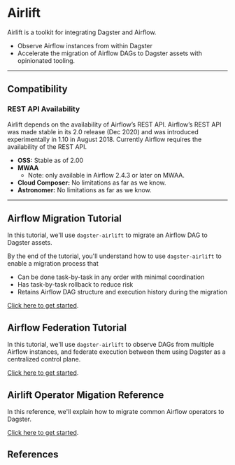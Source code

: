 # Airlift

Airlift is a toolkit for integrating Dagster and Airflow.

- Observe Airflow instances from within Dagster
- Accelerate the migration of Airflow DAGs to Dagster assets with opinionated tooling.

---

## Compatibility

### REST API Availability

Airlift depends on the availability of Airflow’s REST API. Airflow’s REST API was made stable in its 2.0 release (Dec 2020) and was introduced experimentally in 1.10 in August 2018. Currently Airflow requires the availability of the REST API.

- **OSS:** Stable as of 2.00
- **MWAA**
  - Note: only available in Airflow 2.4.3 or later on MWAA.
- **Cloud Composer:** No limitations as far as we know.
- **Astronomer:** No limitations as far as we know.

---

## Airflow Migration Tutorial

In this tutorial, we'll use `dagster-airlift` to migrate an Airflow DAG to Dagster assets.

By the end of the tutorial, you'll understand how to use `dagster-airlift` to enable a migration process that

- Can be done task-by-task in any order with minimal coordination
- Has task-by-task rollback to reduce risk
- Retains Airflow DAG structure and execution history during the migration

[Click here to get started](/integrations/airlift/tutorial/overview).

## Airflow Federation Tutorial

In this tutorial, we'll use `dagster-airlift` to observe DAGs from multiple Airflow instances, and federate execution between them using Dagster as a centralized control plane.

[Click here to get started](/integrations/airlift/federation-tutorial/overview).

## Airlift Operator Migation Reference

In this reference, we'll explain how to migrate common Airflow operators to Dagster.

[Click here to get started](/integrations/airlift/operator-migration/overview).

## References

<ArticleList>
  <ArticleListItem
    title="Airlift API reference"
    href="/\_apidocs/libraries/dagster-airlift"
  ></ArticleListItem>
  <ArticleListItem
    title="Migrating an Entire DAG At Once"
    href="/integrations/airlift/full_dag"
  ></ArticleListItem>
  <ArticleListItem
    title="Additional Airlift Functionality"
    href="/integrations/airlift/reference"
  ></ArticleListItem>
  <ArticleListItem
    title="Migrating Airflow 1 to Dagster"
    href="/integrations/airlift/airflow-1-migration"
  ></ArticleListItem>
</ArticleList>
